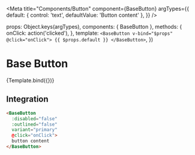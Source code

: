 

<Meta
  title="Components/Button"
  component={BaseButton}
  argTypes={{
    default: {
      control: 'text',
      defaultValue: 'Button content'
    },
  }} />

  props: Object.keys(argTypes),
  components: { BaseButton },
  methods: {
    onClick: action('clicked'),
  },
  template: `
    <BaseButton v-bind="$props" @click="onClick">
      {{ $props.default }}
    </BaseButton>
  `,
})

# Base Button

<Description of={BaseButton} />

<Canvas>
  <Story
    name='Base Button'
    args={{
      disabled: false,
      outlined: false,
      variant: Variant.Primary,
    }}>
    {Template.bind({})}
  </Story>
</Canvas>

<ArgsTable story="Base Button" />

## Integration

```html
<BaseButton
  :disabled="false"
  :outlined="false"
  variant="primary"
  @click="onClick">
  button content
</BaseButton>
```

<Props of={BaseButton} />
